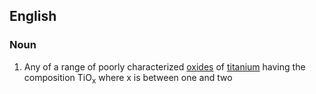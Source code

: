 ==English==

===Noun===
{{en-noun}}

# {{lb|en|inorganic compound}} Any of a range of poorly characterized [[oxide]]s of [[titanium]] having the composition TiO<sub>x</sub> where x is between one and two